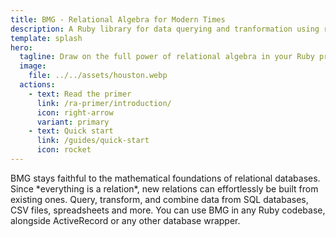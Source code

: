 ```yaml
---
title: BMG - Relational Algebra for Modern Times
description: A Ruby library for data querying and tranformation using relational algebra
template: splash
hero:
  tagline: Draw on the full power of relational algebra in your Ruby projects 
  image:
    file: ../../assets/houston.webp
  actions:
    - text: Read the primer
      link: /ra-primer/introduction/
      icon: right-arrow
      variant: primary
    - text: Quick start 
      link: /guides/quick-start 
      icon: rocket
---
```



<CardGrid stagger>
	<Card title="A solid foundation">
	  BMG stays faithful to the mathematical foundations of relational databases.	
	</Card>
	<Card title="Unlimited composability">
	  Since *everything is a relation*, new relations can effortlessly be built from existing ones.
	</Card>
	<Card title="Works with any data">
	  Query, transform, and combine data from SQL databases, CSV files, spreadsheets and more.
	</Card>
	<Card title="Fits in any project.">
	  You can use BMG in any Ruby codebase, alongside ActiveRecord or any other database wrapper.	
	</Card>
</CardGrid>
